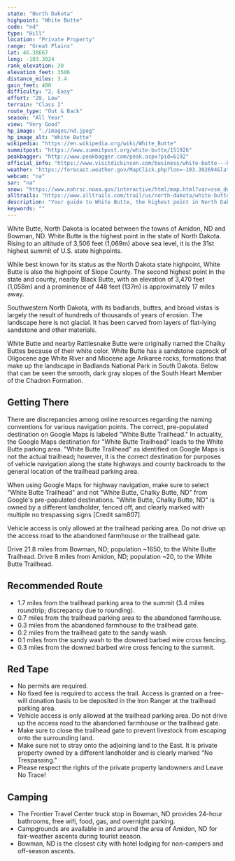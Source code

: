 ```yaml
---
state: "North Dakota"
highpoint: "White Butte"
code: "nd"
type: "Hill"
location: "Private Property"
range: "Great Plains"
lat: 46.38667
long: -103.3024
rank_elevation: 30
elevation_feet: 3506
distance_miles: 3.4
gain_feet: 400
difficulty: "2, Easy"
effort: "29, Low"
terrain: "Class I"
route_type: "Out & Back"
season: "All Year"
view: "Very Good"
hp_image: "./images/nd.jpeg"
hp_image_alt: "White Butte"
wikipedia: "https://en.wikipedia.org/wiki/White_Butte"
summitpost: "https://www.summitpost.org/white-butte/151926"
peakbagger: "http://www.peakbagger.com/peak.aspx?pid=6192"
official_info: "https://www.visitdickinson.com/business/white-butte---highest-point-in-nd"
weather: "https://forecast.weather.gov/MapClick.php?lon=-103.302694&lat=46.386965"
webcam: "na"
sar: "na"
snow: "https://www.nohrsc.noaa.gov/interactive/html/map.html?var=ssm_depth&min_x=-103.371674653637&min_y=46.2869667053223&max_x=-103.233717802418&max_y=46.4869667053223&bgvar=dem&shdvar=shading&title=0&width=800&height=450&font=0&lbl=m&palette=0&h_o=0&metric=0&lp=0&no_header=0&snap=1&o7=1&o9=1&o11=1&o13=1"
alltrails: "https://www.alltrails.com/trail/us/north-dakota/white-butte-north-dakotas-highpoint-trail"
description: "Your guide to White Butte, the highest point in North Dakota."
keywords: ""
---
```


White Butte, North Dakota is located between the towns of Amidon, ND and Bowman, ND. White Butte is the highest point in the state of North Dakota. Rising to an altitude of 3,506 feet (1,069m) above sea level, it is the 31st highest summit of U.S. state highpoints.

While best known for its status as the North Dakota state highpoint, White Butte is also the highpoint of Slope County. The second highest point in the state and county, nearby Black Butte, with an elevation of 3,470 feet (1,058m) and a prominence of 448 feet (137m) is approximately 17 miles away.

Southwestern North Dakota, with its badlands, buttes, and broad vistas is largely the result of hundreds of thousands of years of erosion. The landscape here is not glacial. It has been carved from layers of flat-lying sandstone and other materials.

White Butte and nearby Rattlesnake Butte were originally named the Chalky Buttes because of their white color. White Butte has a sandstone caprock of Oligocene age White River and Miocene age Arikaree rocks, formations that make up the landscape in Badlands National Park in South Dakota. Below that can be seen the smooth, dark gray slopes of the South Heart Member of the Chadron Formation.

## Getting There
There are discrepancies among online resources regarding the naming conventions for various navigation points. The correct, pre-populated destination on Google Maps is labeled "White Butte Trailhead." In actuality, the Google Maps destination for "White Butte Trailhead" leads to the White Butte parking area. "White Butte Trailhead" as identified on Google Maps is not the actual trailhead; however, it is the correct destination for purposes of vehicle navigation along the state highways and county backroads to the general location of the trailhead parking area.

When using Google Maps for highway navigation, make sure to select "White Butte Trailhead" and not "White Butte, Chalky Butte, ND" from Google's pre-populated destinations. "White Butte, Chalky Butte, ND" is owned by a different landholder, fenced off, and clearly marked with multiple no trespassing signs [Credit sam807].

Vehicle access is only allowed at the trailhead parking area. Do not drive up the access road to the abandoned farmhouse or the trailhead gate.

Drive 21.8 miles from Bowman, ND; population ~1650, to the White Butte Trailhead.
Drive 8 miles from Amidon, ND; population ~20, to the White Butte Trailhead.

## Recommended Route
- 1.7 miles from the trailhead parking area to the summit (3.4 miles roundtrip; discrepancy due to rounding).
- 0.7 miles from the trailhead parking area to the abandoned farmhouse.
- 0.3 miles from the abandoned farmhouse to the trailhead gate.
- 0.2 miles from the trailhead gate to the sandy wash.
- 0.1 miles from the sandy wash to the downed barbed wire cross fencing.
- 0.3 miles from the downed barbed wire cross fencing to the summit.

## Red Tape
- No permits are required.
- No fixed fee is required to access the trail. Access is granted on a free-will donation basis to be deposited in the Iron Ranger at the trailhead parking area.
- Vehicle access is only allowed at the trailhead parking area. Do not drive up the access road to the abandoned farmhouse or the trailhead gate.
- Make sure to close the trailhead gate to prevent livestock from escaping onto the surrounding land.
- Make sure not to stray onto the adjoining land to the East. It is private property owned by a different landholder and is clearly marked "No Trespassing."
- Please respect the rights of the private property landowners and Leave No Trace!

## Camping
- The Frontier Travel Center truck stop in Bowman, ND provides 24-hour bathrooms, free wifi, food, gas, and overnight parking.
- Campgrounds are available in and around the area of Amidon, ND for fair-weather ascents during tourist season.
- Bowman, ND is the closest city with hotel lodging for non-campers and off-season ascents.
